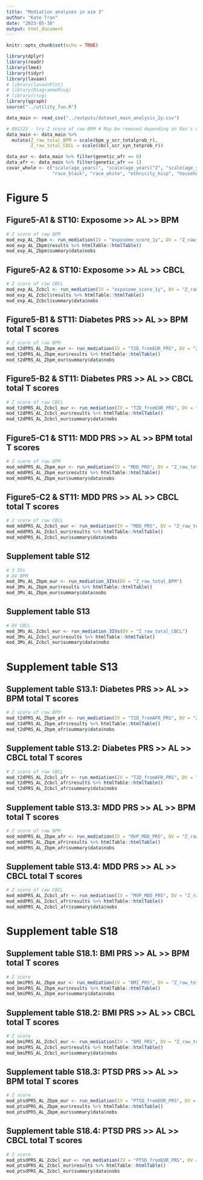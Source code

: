 ```yaml
---
title: "Mediation analyses in aim 3"
author: "Kate Tran"
date: "2023-05-30"
output: html_document
---
```


```r
knitr::opts_chunk$set(echo = TRUE)
```

```r
library(dplyr)
library(readr)
library(lme4)
library(tidyr)
library(lavaan)
# library(lavaanPlot)
# library(DiagrammeRsvg)
# library(rsvg)
library(qgraph)
source("../utility_fun.R")
```

```r
data_main <- read_csv("../outputs/dataset_main_analysis_2y.csv")

# 091223 - try Z score of raw BPM # May be removed depending on Ran's decision what included in the paper
data_main <- data_main %>% 
  mutate(Z_raw_total_BPM = scale(bpm_y_scr_totalprob_r),
         Z_raw_total_CBCL = scale(cbcl_scr_syn_totprob_r))

data_eur <- data_main %>% filter(genetic_afr == 0)
data_afr <- data_main %>% filter(genetic_afr == 1)
covar_whole <- c("scale(age_years)", "scale(age_years)^2", "scale(age_years)^3", "sex_br",
                 "race_black", "race_white", "ethnicity_hisp", "household_income") #"highschool_diploma", "post_highschooler_education", "bachelor", "master_above"
```

# Figure 5
## Figure5-A1 & ST10: Exposome >> AL >> BPM
```r
# Z score of raw BPM
mod_exp_AL_Zbpm <- run_mediation(IV = "exposome_score_1y", DV = "Z_raw_total_BPM", Mediator = "allostatic_load", data = data_main, covariates = covar_whole)
mod_exp_AL_Zbpm$results %>% htmlTable::htmlTable()
mod_exp_AL_Zbpm$summary$data$nobs
```

## Figure5-A2 & ST10: Exposome >> AL >> CBCL
```r
# Z score of raw CBCL
mod_exp_AL_Zcbcl <- run_mediation(IV = "exposome_score_1y", DV = "Z_raw_total_CBCL", Mediator = "allostatic_load", data = data_main, covariates = covar_whole)
mod_exp_AL_Zcbcl$results %>% htmlTable::htmlTable()
mod_exp_AL_Zcbcl$summary$data$nobs
```

## Figure5-B1 & ST11: Diabetes PRS >> AL >> BPM total T scores
```r
# Z score of raw BPM
mod_t2dPRS_AL_Zbpm_eur <- run_mediation(IV = "T2D_fromEUR_PRS", DV = "Z_raw_total_BPM", Mediator = "allostatic_load", data = data_eur)
mod_t2dPRS_AL_Zbpm_eur$results %>% htmlTable::htmlTable()
mod_t2dPRS_AL_Zbpm_eur$summary$data$nobs
```

## Figure5-B2 & ST11: Diabetes PRS >> AL >> CBCL total T scores
```r
# Z score of raw CBCL
mod_t2dPRS_AL_Zcbcl_eur <- run_mediation(IV = "T2D_fromEUR_PRS", DV = "Z_raw_total_CBCL", Mediator = "allostatic_load", data = data_eur)
mod_t2dPRS_AL_Zcbcl_eur$results %>% htmlTable::htmlTable()
mod_t2dPRS_AL_Zcbcl_eur$summary$data$nobs
```

## Figure5-C1 & ST11: MDD PRS >> AL >> BPM total T scores
```r
# Z score of raw BPM
mod_mddPRS_AL_Zbpm_eur <- run_mediation(IV = "MDD_PRS", DV = "Z_raw_total_BPM", Mediator = "allostatic_load", data = data_eur)
mod_mddPRS_AL_Zbpm_eur$results %>% htmlTable::htmlTable()
mod_mddPRS_AL_Zbpm_eur$summary$data$nobs
```

## Figure5-C2 & ST11: MDD PRS >> AL >> CBCL total T scores
```r
# Z score of raw CBCL
mod_mddPRS_AL_Zcbcl_eur <- run_mediation(IV = "MDD_PRS", DV = "Z_raw_total_CBCL", Mediator = "allostatic_load", data = data_eur)
mod_mddPRS_AL_Zcbcl_eur$results %>% htmlTable::htmlTable()
mod_mddPRS_AL_Zcbcl_eur$summary$data$nobs
```

## Supplement table S12
```r
# 3 IVs
# DV BPM
mod_3Ms_AL_Zbpm_eur <- run_mediation_3IVs(DV = "Z_raw_total_BPM")
mod_3Ms_AL_Zbpm_eur$results %>% htmlTable::htmlTable()
mod_3Ms_AL_Zbpm_eur$summary$data$nobs
```

## Supplement table S13
```r
# DV CBCL
mod_3Ms_AL_Zcbcl_eur <- run_mediation_3IVs(DV = "Z_raw_total_CBCL")
mod_3Ms_AL_Zcbcl_eur$results %>% htmlTable::htmlTable()
mod_3Ms_AL_Zcbcl_eur$summary$data$nobs
```

# Supplement table S13
## Supplement table S13.1: Diabetes PRS >> AL >> BPM total T scores
```r
# Z score of raw BPM
mod_t2dPRS_AL_Zbpm_afr <- run_mediation(IV = "T2D_fromAFR_PRS", DV = "Z_raw_total_BPM", Mediator = "allostatic_load", data = data_afr)
mod_t2dPRS_AL_Zbpm_afr$results %>% htmlTable::htmlTable()
mod_t2dPRS_AL_Zbpm_afr$summary$data$nobs
```

## Supplement table S13.2: Diabetes PRS >> AL >> CBCL total T scores
```r
# Z score of raw CBCL
mod_t2dPRS_AL_Zcbcl_afr <- run_mediation(IV = "T2D_fromAFR_PRS", DV = "Z_raw_total_CBCL", Mediator = "allostatic_load", data = data_afr)
mod_t2dPRS_AL_Zcbcl_afr$results %>% htmlTable::htmlTable()
mod_t2dPRS_AL_Zcbcl_afr$summary$data$nobs
```

## Supplement table S13.3: MDD PRS >> AL >> BPM total T scores
```r
# Z score of raw BPM
mod_mddPRS_AL_Zbpm_afr <- run_mediation(IV = "MVP_MDD_PRS", DV = "Z_raw_total_BPM", Mediator = "allostatic_load", data = data_afr)
mod_mddPRS_AL_Zbpm_afr$results %>% htmlTable::htmlTable()
mod_mddPRS_AL_Zbpm_afr$summary$data$nobs
```

## Supplement table S13.4: MDD PRS >> AL >> CBCL total T scores
```r
# Z score of raw CBCL
mod_mddPRS_AL_Zcbcl_afr <- run_mediation(IV = "MVP_MDD_PRS", DV = "Z_raw_total_CBCL", Mediator = "allostatic_load", data = data_afr)
mod_mddPRS_AL_Zcbcl_afr$results %>% htmlTable::htmlTable()
mod_mddPRS_AL_Zcbcl_afr$summary$data$nobs
```

# Supplement table S18
## Supplement table S18.1: BMI PRS >> AL >> BPM total T scores
```r
# Z score
mod_bmiPRS_AL_Zbpm_eur <- run_mediation(IV = "BMI_PRS", DV = "Z_raw_total_BPM", Mediator = "allostatic_load", data = data_eur)
mod_bmiPRS_AL_Zbpm_eur$results %>% htmlTable::htmlTable()
mod_bmiPRS_AL_Zbpm_eur$summary$data$nobs
```

## Supplement table S18.2: BMI PRS >> AL >> CBCL total T scores
```r
# Z score
mod_bmiPRS_AL_Zcbcl_eur <- run_mediation(IV = "BMI_PRS", DV = "Z_raw_total_CBCL", Mediator = "allostatic_load", data = data_eur)
mod_bmiPRS_AL_Zcbcl_eur$results %>% htmlTable::htmlTable()
mod_bmiPRS_AL_Zcbcl_eur$summary$data$nobs
```

## Supplement table S18.3: PTSD PRS >> AL >> BPM total T scores
```r
# Z score
mod_ptsdPRS_AL_Zbpm_eur <- run_mediation(IV = "PTSD_fromEUR_PRS", DV = "Z_raw_total_BPM", Mediator = "allostatic_load", data = data_eur)
mod_ptsdPRS_AL_Zbpm_eur$results %>% htmlTable::htmlTable()
mod_ptsdPRS_AL_Zbpm_eur$summary$data$nobs
```

## Supplement table S18.4: PTSD PRS >> AL >> CBCL total T scores
```r
# Z score
mod_ptsdPRS_AL_Zcbcl_eur <- run_mediation(IV = "PTSD_fromEUR_PRS", DV = "Z_raw_total_CBCL", Mediator = "allostatic_load", data = data_eur)
mod_ptsdPRS_AL_Zcbcl_eur$results %>% htmlTable::htmlTable()
mod_ptsdPRS_AL_Zcbcl_eur$summary$data$nobs
```









